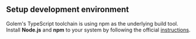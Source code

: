 
## Setup development environment

Golem's TypeScript toolchain is using npm as the underlying build tool.
Install **Node.js** and **npm** to your system by following the official [instructions](https://docs.npmjs.com/downloading-and-installing-node-js-and-npm).
